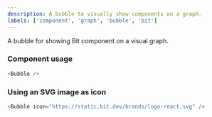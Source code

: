 ```yaml
---
description: A bubble to visually show components on a graph.
labels: ['component', 'graph', 'bubble', 'bit']
---
```



A bubble for showing Bit component on a visual graph.

### Component usage
```js
<Bubble />
```

### Using an SVG image as icon

```js live
<Bubble icon="https://static.bit.dev/brands/logo-react.svg" />
```
